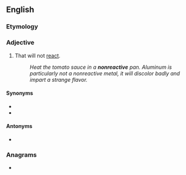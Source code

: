 ==English==

===Etymology===
{{prefix|non|reactive|lang=en}}

===Adjective===
{{en-adj}}

# That will not [[react]].
#: ''Heat the tomato sauce in a '''nonreactive''' pan. Aluminum is particularly not a nonreactive metal, it will discolor badly and impart a strange flavor.''

====Synonyms====
* {{l|en|unreactive}}
* {{l|en|inert}}

====Antonyms====
* {{l|en|reactive}}

===Anagrams===
* {{anagrams|en|a=aceeinnortv|noncreative}}